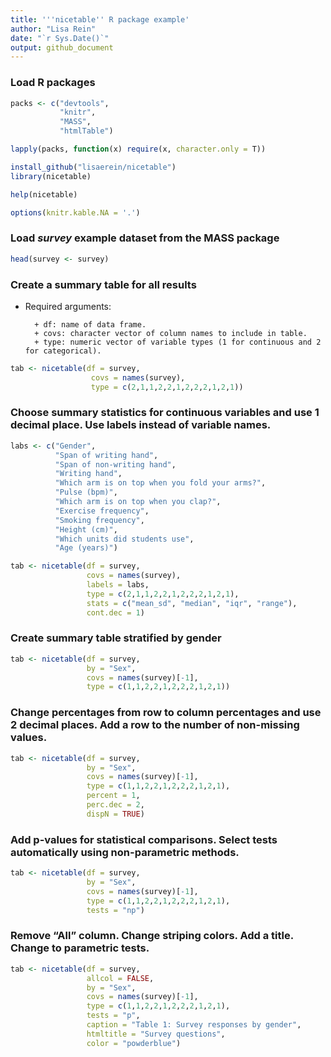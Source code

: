 ```yaml
---
title: '''nicetable'' R package example'
author: "Lisa Rein"
date: "`r Sys.Date()`"
output: github_document
---
```


### Load R packages 

```r

packs <- c("devtools",
           "knitr",
           "MASS",
           "htmlTable")

lapply(packs, function(x) require(x, character.only = T))

install_github("lisaerein/nicetable")
library(nicetable)

help(nicetable)

options(knitr.kable.NA = '.')

```

### Load _survey_ example dataset from the MASS package

```r

head(survey <- survey)

```

### Create a summary table for all results

* Required arguments:

        + df: name of data frame.
        + covs: character vector of column names to include in table.
        + type: numeric vector of variable types (1 for continuous and 2 for categorical).

```r

tab <- nicetable(df = survey,
                  covs = names(survey),
                  type = c(2,1,1,2,2,1,2,2,2,1,2,1))

```

### Choose summary statistics for continuous variables and use 1 decimal place. Use labels instead of variable names.

```r

labs <- c("Gender",
          "Span of writing hand",
          "Span of non-writing hand",
          "Writing hand",
          "Which arm is on top when you fold your arms?",
          "Pulse (bpm)",
          "Which arm is on top when you clap?",
          "Exercise frequency",
          "Smoking frequency",
          "Height (cm)",
          "Which units did students use",
          "Age (years)")

tab <- nicetable(df = survey,
                 covs = names(survey),
                 labels = labs,
                 type = c(2,1,1,2,2,1,2,2,2,1,2,1),
                 stats = c("mean_sd", "median", "iqr", "range"),
                 cont.dec = 1)

```

### Create summary table stratified by gender

```r

tab <- nicetable(df = survey,
                 by = "Sex",
                 covs = names(survey)[-1],
                 type = c(1,1,2,2,1,2,2,2,1,2,1))

```

### Change percentages from row to column percentages and use 2 decimal places. Add a row to the number of non-missing values.

```r

tab <- nicetable(df = survey,
                 by = "Sex",
                 covs = names(survey)[-1],
                 type = c(1,1,2,2,1,2,2,2,1,2,1),
                 percent = 1,
                 perc.dec = 2,
                 dispN = TRUE)

```

### Add p-values for statistical comparisons. Select tests automatically using non-parametric methods.

```r

tab <- nicetable(df = survey,
                 by = "Sex",
                 covs = names(survey)[-1],
                 type = c(1,1,2,2,1,2,2,2,1,2,1),
                 tests = "np")

```

### Remove "All" column. Change striping colors. Add a title. Change to parametric tests.

```r

tab <- nicetable(df = survey,
                 allcol = FALSE,
                 by = "Sex",
                 covs = names(survey)[-1],
                 type = c(1,1,2,2,1,2,2,2,1,2,1),
                 tests = "p",
                 caption = "Table 1: Survey responses by gender",
                 htmltitle = "Survey questions",
                 color = "powderblue")

```
